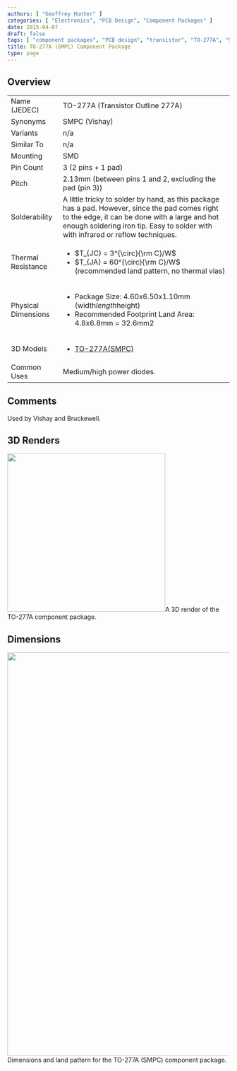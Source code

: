 ```yaml
---
authors: [ "Geoffrey Hunter" ]
categories: [ "Electronics", "PCB Design", "Component Packages" ]
date: 2015-04-07
draft: false
tags: [ "component packages", "PCB design", "transistor", "TO-277A", "SMPC" ]
title: TO-277A (SMPC) Component Package
type: page
---
```



## Overview

<table>
<tbody >
<tr >
<td >Name (JEDEC)</td>
<td >TO-277A (Transistor Outline 277A)</td>
</tr>
<tr >
<td >Synonyms</td>
<td >SMPC (Vishay)</td>
</tr>
<tr >
<td >Variants</td>
<td >n/a</td>
</tr>
<tr >
<td >Similar To</td>
<td >n/a</td>
</tr>
<tr >
<td >Mounting</td>
<td >SMD</td>
</tr>
<tr >

<td >Pin Count</td>

<td >3 (2 pins + 1 pad)</td>
</tr>
<tr >
<td >Pitch</td>
<td>2.13mm (between pins 1 and 2, excluding the pad (pin 3))</td>
</tr>
<tr >

<td >Solderability</td>

<td >A little tricky to solder by hand, as this package has a pad. However, since the pad comes right to the edge, it can be done with a large and hot enough soldering iron tip. Easy to solder with with infrared or reflow techniques.</td>
</tr>
<tr >

<td >Thermal Resistance</td>

<td >

<ul>
<li>$T_{JC} = 3^{\circ}{\rm C}/W$</li>
<li>$T_{JA} = 60^{\circ}{\rm C}/W$ (recommended land pattern, no thermal vias)</li>
</ul></td>
</tr>
<tr >

<td >Physical Dimensions</td>

<td >
<ul>
<li>Package Size: 4.60x6.50x1.10mm (width<em>length</em>height)</li>

<li>Recommended Footprint Land Area: 4.8x6.8mm = 32.6mm2</li>
</ul></td>
</tr>
<tr >

<td >3D Models</td>

<td >

<ul>
<li><a href="http://www.3dcontentcentral.com/download-model.aspx?catalogid=171&amp;id=142982">TO-277A(SMPC)</a></li>
</ul></td>
</tr>
<tr >

<td >Common Uses</td>

<td >Medium/high power diodes.</td>
</tr>
</tbody>
</table>

## Comments

Used by Vishay and Bruckewell.

## 3D Renders


<Image src={to_277a_component_package_3d_render} width="358px">A 3D render of the TO-277A component package.</Image>

##  Dimensions


<Image src={component_package_to_277a_smpc_dimensions_and_land_pattern} width="913px">Dimensions and land pattern for the TO-277A (SMPC) component package.</Image>

